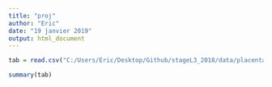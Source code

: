 ```yaml
---
title: "proj"
author: "Eric"
date: "19 janvier 2019"
output: html_document
---
```


```r
tab = read.csv("C:/Users/Eric/Desktop/Github/stageL3_2018/data/placenta_edragon_91mol.csv")

```

```r
summary(tab)
```

